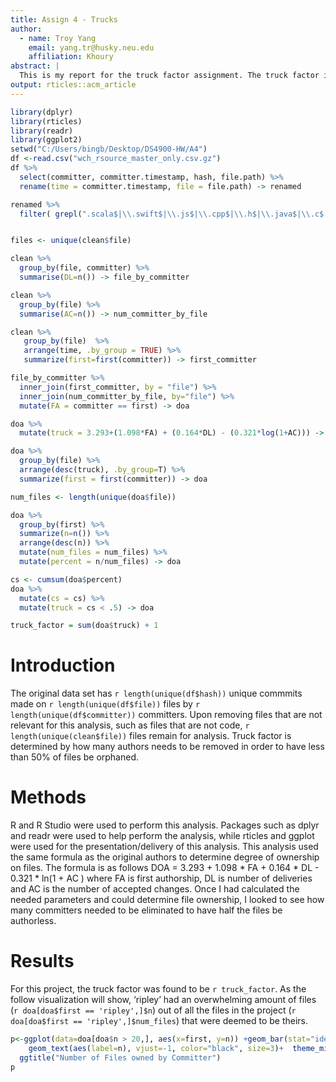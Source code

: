 ```yaml
---
title: Assign 4 - Trucks
author:
  - name: Troy Yang
    email: yang.tr@husky.neu.edu
    affiliation: Khoury
abstract: |
  This is my report for the truck factor assignment. The truck factor is not an original idea, but rather this is an application of the truck factor analysis on the R project. This RMD file can do this same analysis for other projects, it just needs to be pointed at a different dataset.
output: rticles::acm_article
---
```


```r
library(dplyr)
library(rticles)
library(readr)
library(ggplot2)
setwd("C:/Users/bingb/Desktop/DS4900-HW/A4")
df <-read.csv("wch_rsource_master_only.csv.gz")
df %>%
  select(committer, committer.timestamp, hash, file.path) %>%
  rename(time = committer.timestamp, file = file.path) -> renamed

renamed %>% 
  filter( grepl(".scala$|\\.swift$|\\.js$|\\.cpp$|\\.h$|\\.java$|\\.c$|\\.php$|\\.groovy$|\\.sql$|\\.py$", file)) -> clean


files <- unique(clean$file)

clean %>% 
  group_by(file, committer) %>% 
  summarise(DL=n()) -> file_by_committer

clean %>% 
  group_by(file) %>% 
  summarise(AC=n()) -> num_committer_by_file

clean %>%
   group_by(file)  %>% 
   arrange(time, .by_group = TRUE) %>%
   summarize(first=first(committer)) -> first_committer

file_by_committer %>% 
  inner_join(first_committer, by = "file") %>% 
  inner_join(num_committer_by_file, by="file") %>%
  mutate(FA = committer == first) -> doa

doa %>%
  mutate(truck = 3.293+(1.098*FA) + (0.164*DL) - (0.321*log(1+AC))) -> doa

doa %>%
  group_by(file) %>%
  arrange(desc(truck), .by_group=T) %>%
  summarize(first = first(committer)) -> doa

num_files <- length(unique(doa$file))

doa %>% 
  group_by(first) %>%
  summarize(n=n()) %>%
  arrange(desc(n)) %>%
  mutate(num_files = num_files) %>%
  mutate(percent = n/num_files) -> doa

cs <- cumsum(doa$percent)
doa %>%
  mutate(cs = cs) %>%
  mutate(truck = cs < .5) -> doa

truck_factor = sum(doa$truck) + 1


```

# Introduction

The original data set has `r length(unique(df$hash))` unique commmits made on `r length(unique(df$file))` files by `r length(unique(df$committer))` committers. Upon removing files that are not relevant for this analysis, such as files that are not code, `r length(unique(clean$file))` files remain for analysis. Truck factor is determined by how many authors needs to be removed in order to have less than 50% of files be orphaned.

# Methods

R and R Studio were used to perform this analysis. Packages such as dplyr and readr were used to help perform the analysis, while rticles and ggplot were used for the presentation/delivery of this analysis. This analysis used the same formula as the original authors to determine degree of ownership on files. The formula is as follows DOA = 3.293 + 1.098 * FA + 0.164 * DL - 0.321 * ln(1 + AC ) where FA is first authorship, DL is number of deliveries and AC is the number of accepted changes. Once I had calculated the needed parameters and could determine file ownership, I looked to see how many committers needed to be eliminated to have half the files be authorless.


# Results

For this project, the truck factor was found to be `r truck_factor`. As the follow visualization will show, 'ripley' had an overwhelming amount of files (`r doa[doa$first == 'ripley',]$n`) out of all the files in the project (`r doa[doa$first == 'ripley',]$num_files`) that were deemed to be theirs. 

```r

p<-ggplot(data=doa[doa$n > 20,], aes(x=first, y=n)) +geom_bar(stat="identity", fill="steelblue")+
    geom_text(aes(label=n), vjust=-1, color="black", size=3)+  theme_minimal()  +
  ggtitle("Number of Files owned by Committer")
p
 
```





